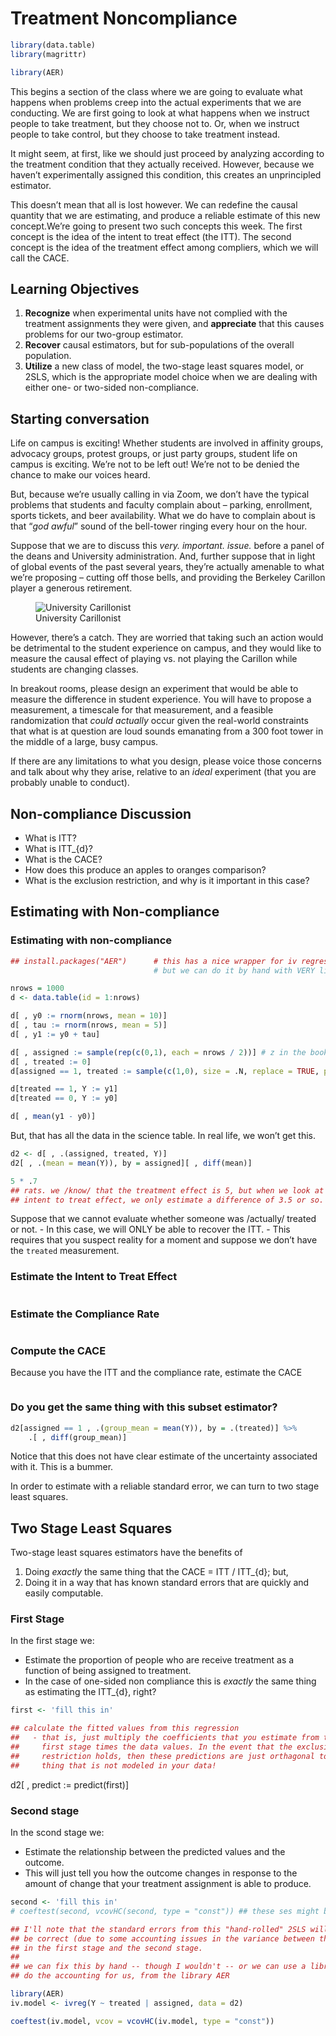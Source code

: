 # Treatment Noncompliance

```r
library(data.table)
library(magrittr) 

library(AER)
```


This begins a section of the class where we are going to evaluate what happens when problems creep into the actual experiments that we are conducting. We are first going to look at what happens when we instruct people to take treatment, but they choose not to. Or, when we instruct people to take control, but they choose to take treatment instead.

It might seem, at first, like we should just proceed by analyzing according to the treatment condition that they actually received. However, because we haven't experimentally assigned this condition, this creates an unprincipled estimator.

This doesn't mean that all is lost however. We can redefine the causal quantity that we are estimating, and produce a reliable estimate of this new concept.We're going to present two such concepts this week. The first concept is the idea of the intent to treat effect (the ITT). The second concept is the idea of the treatment effect among compliers, which we will call the CACE.

## Learning Objectives 

1. **Recognize** when experimental units have not complied with the treatment assignments they were given, and **appreciate** that this causes problems for our two-group estimator.
2. **Recover** causal estimators, but for sub-populations of the overall population. 
3. **Utilize** a new class of model, the two-stage least squares model, or 2SLS, which is the appropriate model choice when we are dealing with either one- or two-sided non-compliance. 

## Starting conversation 

Life on campus is exciting! Whether students are involved in affinity groups, advocacy groups, protest groups, or just party groups, student life on campus is exciting. We're not to be left out! We're not to be denied the chance to make our voices heard. 

But, because we're usually calling in via Zoom, we don't have the typical problems that students and faculty complain about -- parking, enrollment, sports tickets, and beer availability. What we do have to complain about is that "*god awful*" sound of the bell-tower ringing every hour on the hour. 

Suppose that we are to discuss this *very.* *important.* *issue.* before a panel of the deans and University administration. And, further suppose that in light of global events of the past several years, they're actually amenable to what we're proposing -- cutting off those bells, and providing the Berkeley Carillon player a generous retirement. 

![University Carillonist](https://www.youtube.com/watch?v=K_8vta9XDpc)

However, there's a catch. They are worried that taking such an action would be detrimental to the student experience on campus, and they would like to measure the causal effect of playing vs. not playing the Carillon while students are changing classes. 

In breakout rooms, please design an experiment that would be able to measure the difference in student experience. You will have to propose a measurement, a timescale for that measurement, and a feasible randomization that *could actually* occur given the real-world constraints that what is at question are loud sounds emanating from a 300 foot tower in the middle of a large, busy campus. 

If there are any limitations to what you design, please voice those concerns and talk about why they arise, relative to an *ideal* experiment (that you are probably unable to conduct). 
    
## Non-compliance Discussion

- What is ITT? 
- What is ITT_{d}? 
- What is the CACE? 
- How does this produce an apples to oranges comparison? 
- What is the exclusion restriction, and why is it important in this case? 

## Estimating with Non-compliance 

### Estimating with non-compliance 

```r
## install.packages("AER")      # this has a nice wrapper for iv regression
                                # but we can do it by hand with VERY little work 

nrows = 1000
d <- data.table(id = 1:nrows) 

d[ , y0 := rnorm(nrows, mean = 10)]
d[ , tau := rnorm(nrows, mean = 5)]
d[ , y1 := y0 + tau]

d[ , assigned := sample(rep(c(0,1), each = nrows / 2))] # z in the book
d[ , treated := 0] 
d[assigned == 1, treated := sample(c(1,0), size = .N, replace = TRUE, prob = c(.7, .3))]

d[treated == 1, Y := y1]
d[treated == 0, Y := y0]
```

```r
d[ , mean(y1 - y0)]
```

But, that has all the data in the science table. In real life, we won't get this. 

```r
d2 <- d[ , .(assigned, treated, Y)]
d2[ , .(mean = mean(Y)), by = assigned][ , diff(mean)]

5 * .7
## rats. we /know/ that the treatment effect is 5, but when we look at the
## intent to treat effect, we only estimate a difference of 3.5 or so. 

```


Suppose that we cannot evaluate whether someone was /actually/ treated or not. 
  - In this case, we will ONLY be able to recover the ITT. 
  - This requires that you suspect reality for a moment and suppose we don't have the `treated` measurement. 
  
### Estimate the Intent to Treat Effect

```r

```

### Estimate the Compliance Rate 

```r

```

### Compute the CACE 

Because you have the ITT and the compliance rate, estimate the CACE

```r

```

### Do you get the same thing with this subset estimator? 

```r
d2[assigned == 1 , .(group_mean = mean(Y)), by = .(treated)] %>%
    .[ , diff(group_mean)]
```

Notice that this does not have  clear estimate of the uncertainty associated with it. This is a bummer.  

In order to estimate with a reliable standard error, we can turn to two stage least squares.

## Two Stage Least Squares

Two-stage least squares estimators have the benefits of

1. Doing _exactly_ the same thing that the CACE = ITT / ITT_{d}; but,
2. Doing it in a way that has known standard errors that are quickly and easily computable. 

### First Stage 

In the first stage we: 

- Estimate the proportion of people who are receive treatment as a function of being assigned to treatment. 
- In the case of one-sided non compliance this is _exactly_ the same thing as estimating the
   ITT_{d}, right?
   
```r
first <- 'fill this in'
```
   
```r
## calculate the fitted values from this regression
##   - that is, just multiply the coefficients that you estimate from the
##     first stage times the data values. In the event that the exclusion
##     restriction holds, then these predictions are just orthagonal to every
##     thing that is not modeled in your data! 

```


d2[ , predict := predict(first)]

### Second stage 

In the scond stage we: 

- Estimate the relationship between the predicted values and the outcome. 
- This will just tell you how the outcome changes in response to the amount of change that your treatment assignment is able to produce.


```r
second <- 'fill this in'
# coeftest(second, vcovHC(second, type = "const")) ## these ses might be wrong. 
```


```r
## I'll note that the standard errors from this "hand-rolled" 2SLS will not
## be correct (due to some accounting issues in the variance between the predictions
## in the first stage and the second stage.
##
## we can fix this by hand -- though I wouldn't -- or we can use a library that will
## do the accounting for us, from the library AER

library(AER)
iv.model <- ivreg(Y ~ treated | assigned, data = d2)

coeftest(iv.model, vcov = vcovHC(iv.model, type = "const"))

```
